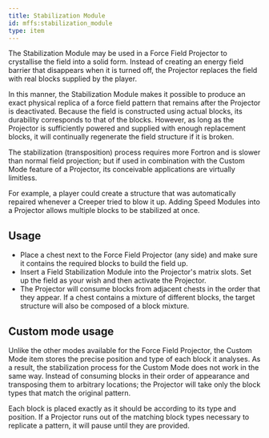 ```yaml
---
title: Stabilization Module
id: mffs:stabilization_module
type: item
---
```


The Stabilization Module may be used in a Force Field Projector to crystallise the field into a solid form. Instead of
creating an energy field barrier that disappears when it is turned off, the Projector replaces the field with real
blocks supplied by the player.

In this manner, the Stabilization Module makes it possible to produce an exact physical replica of a force field pattern
that remains after the Projector is deactivated. Because the field is constructed using actual blocks, its durability
corresponds to that of the blocks. However, as long as the Projector is sufficiently powered and supplied with enough
replacement blocks, it will continually regenerate the field structure if it is broken.

The stabilization (transposition) process requires more Fortron and is slower than normal field projection; but if used
in combination with the Custom Mode feature of a Projector, its conceivable applications are virtually limitless.

For example, a player could create a structure that was automatically repaired whenever a Creeper tried to blow it up.
Adding Speed Modules into a Projector allows multiple blocks to be stabilized at once.

## Usage

- Place a chest next to the Force Field Projector (any side) and make sure it contains the required blocks to build
the field up.
- Insert a Field Stabilization Module into the Projector's matrix slots. Set up the field as your wish and then activate
the Projector.
- The Projector will consume blocks from adjacent chests in the order that they appear. If a chest contains a mixture
of different blocks, the target structure will also be composed of a block mixture.

## Custom mode usage

Unlike the other modes available for the Force Field Projector, the Custom Mode item stores the precise position and
type of each block it analyses. As a result, the stabilization process for the Custom Mode does not work in the same way.
Instead of consuming blocks in their order of appearance and transposing them to arbitrary locations; the Projector will
take only the block types that match the original pattern.

Each block is placed exactly as it should be according to its type and position. If a Projector runs out of the matching
block types necessary to replicate a pattern, it will pause until they are provided.
